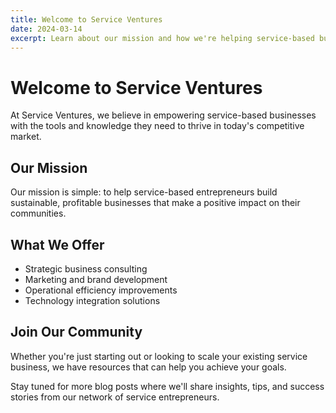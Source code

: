 ```yaml
---
title: Welcome to Service Ventures
date: 2024-03-14
excerpt: Learn about our mission and how we're helping service-based businesses grow.
---
```


# Welcome to Service Ventures

At Service Ventures, we believe in empowering service-based businesses with the tools and knowledge they need to thrive in today's competitive market.

## Our Mission

Our mission is simple: to help service-based entrepreneurs build sustainable, profitable businesses that make a positive impact on their communities.

## What We Offer

- Strategic business consulting
- Marketing and brand development
- Operational efficiency improvements
- Technology integration solutions

## Join Our Community

Whether you're just starting out or looking to scale your existing service business, we have resources that can help you achieve your goals.

Stay tuned for more blog posts where we'll share insights, tips, and success stories from our network of service entrepreneurs.

